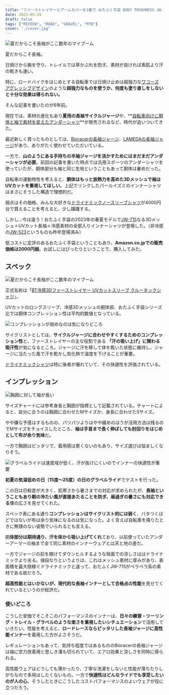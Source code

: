 ```yaml
---
title: "ファーストレイヤーとアームカバーを1着で おたふく手袋 BODY TOUGHNESS JW-715"
date: 2023-05-29
draft: false
tags: ["REVIEW", "ROAD", "GRAVEL", "MTB"]
cover: "./cover.jpg"
---
```


![夏だからこそ長袖がここ数年のマイブーム](./cover.jpg)

夏だからこそ長袖。

日焼けから腕を守り、トレイルでは草かぶれを防ぎ、素材が良ければ素肌より汗の乾きも速い。

特に、ロードバイクをはじめとする自転車では日焼け止めは超強力な[ワコーズ アグレッシブデザイン](https://amzn.to/3N2cVA4)のような**超強力なものを使うか、何度も塗り直しをしないと十分な効果は得られない。**

そんな記事を書いたのが6年前。

<LinkCard url="https://blog.gensobunya.net/post/2017/07/longsleeve/" />

現在では、素材の進化もあり**夏用の長袖サイクルジャージ**や、**[自転車向けに胴体と袖で素材を変えたアンダーシャツ](https://amzn.to/3BXzLCM)**が発売されるなど、時代が追いついてきた。

最近新しく買ったものとしては、[Bioracerの長袖ジャージ](https://bioracer.jp/bioracer_icon51470/)、[LAMEDAの長袖ジャージ](https://lameda.jp/products/phantasosgradelong)があり、ありがたく使わせていただいている。

一方で、**山のようにある手持ちの半袖ジャージを活かすためにはまだまだアンダーシャツが必要**。前回の記事を書いた時点では汎用スポーツのアンダーシャツを使っていたが、胴体部分も袖と同じ生地ということもあって胴体は暑めだった。

自転車の運動特性を考えると、**胴体はもっと放熱力を高めた3Dメッシュで袖はUVカットを重視してほしい**。上記でリンクしたパールイズミのインナーシャツはまさにそうした構造で理想的だ。

<Amzn asin="B0B7632Q5N">

弱点はその価格、みんな大好きな[ドライナミックノースリーブシャツ](https://amzn.to/439Rjrr)が4000円台で買えることを考えると、少し躊躇する。

しかし…今は違う！おたふく手袋の2023年の春夏モデルで[JW-715](https://amzn.to/3MZYjBz)なる3Dメッシュ＋UVカット長袖＋冷感素材の全部入りインナーシャツが登場した。（非冷感の[JW-523](https://amzn.to/43chdL9)というものも昨年登場済み）

低コストに定評のあるおたふく手袋ということもあり、**Amazon.co.jpでの販売価格は2000円弱**。お試しにはぴったりということで、購入してみた。

<LinkCard url="https://www.amazon.co.jp/gp/product/B0BRZXP9M3/" isAmazonLink />

## スペック

![夏だからこそ長袖がここ数年のマイブーム](./spec.png)

正式名称は「[BT冷感3Dファーストレイヤー UVカットスリーブ クルーネックシャツ](https://amzn.to/3MZYjBz)」。

UVカットのロングスリーブ、冷感3Dメッシュの胴体部、おたふく手袋シリーズ比では胴体コンプレッション性は平均的数値となっている。

![コンプレッションが弱めなのは気になりどころ](./chart.png)

サイクリストとしては、**サイクルジャージに合わせやすくするためのコンプレッション性**と、ファーストレイヤーの主な役割である **「汗の吸い上げ」に関わる吸汗性**が気になるところ。ジャージに汗を移して体を乾いた状態に維持し、ジャージに当たった風で汗を乾かし気化熱で温度を下げることが重要。

[ドライナミックシャツ](https://amzn.to/439Rjrr)は特に後者が優れていて、その快適性を評価されている。

## インプレッション

![胸囲に対して袖が長い](./cover.jpg)

サイズチャートには参考身長と胸囲が指標として記載されている。チャートによると、自分に合うのは胸囲に合わせたMサイズか、身長に合わせたSサイズ。

やや嫌な予感はするものの、パツパツよりはやや緩めのほうが活用方法は残るのでMサイズをチョイスしたところ、**袖は手首まで長く伸ばしても肘回りをはじめとして布が余り気味**だ。

一方で胸囲はピッタリで、着用感は悪くないのもあり、サイズ選びは悩ましくなりそう。

![グラベルライドは速度域が低く、汗が抜けにくいのでインナーの快適性が重要](./gravel_ride.jpg)

**初夏の気温低めの日（15度～25度）の日のグラベルライド**でテストを行った。

この日は日較差が大きく、肌寒さから暑さまでの対応が求められたが、**長袖ということもあり朝の冷たい風が直接あたることを防ぎ、昼過ぎの暑さにも対応できる**懐の広さを見せてくれた。

スペック表にある通り**コンプレッションはサイクリスト的には弱く**、バタつくほどではないが布は余り気味になるのは気になった。よく言えば自転車を降りたときに無理のない姿勢でいられるとも言える。

胴**体部分は期待通り、汗を体から吸い上げてくれ**ており、以前使っていたアンダーアーマーの袖まで全て同じ素材のインナーウェアとは天と地の差だ。

一方でジャージの前を開けてダウンヒルするような局面での涼しさははドライナミックより劣る。値段なりというよりは、これはメッシュ素材に厚みがあり、表面積を最大限稼ぐドライナミックと違って、おたふくJW-715がペラペラ系の素材である故だろう。

**超高性能とはいかないが、現代的な長袖インナーとして合格点の性能**を見せてくれているというのが総評だ。

### 使いどころ

こうした安価でそこそこのパフォーマンスのインナーは、**日々の練習・ツーリング・トレイル・グラベルのような楽さを重視したいシチュエーション**で活用していきたい。性能を考えると、**ロードレースならピッタリした長袖ジャージに高性能インナー**を着用した方がよさそうだ。

レギュレーションもあって、気持ち程度ではあるもののBioracerの長袖ジャージは袖に空力改善用と思しき溝も切られていて、エアロ効果と涼しさを同時に得られる。

高性能ウェアはどうしても薄かったり、丁寧な洗濯をしないと性能が落ちたりしがちなので多用はしたくないもの。一方で**快適性はどんなライドでも享受したいのが人の心**。そうしたときにこうしたコストパフォーマンスのよいウェアが役に立つだろう。

<LinkCard url="https://www.amazon.co.jp/gp/product/B0BRZXP9M3/" isAmazonLink />
